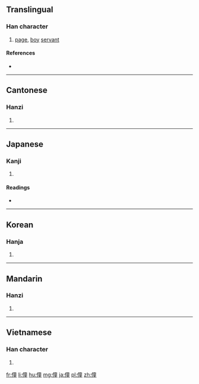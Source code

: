 ==Translingual==

===Han character===
{{Han char|rn=9|rad=人|as=12|sn=14|four=2021<sub>4</sub>|canj=人卜廿土 (OYTG)|ids=⿰[[亻]][[童]]}}

# [[page]], [[boy]] [[servant]]

====References====
* {{Han ref|kx=0117.300|dkj=01132|dj=0249.130|hdz=10221.040|uh=50EE|ud=20718|bh=B9AD|bd=47533}}

----

==Cantonese==

===Hanzi===
{{yue-hanzi|jyut=|y=jung3, tung4}}

# {{defn|lang=yue|sort=人12}}

----

==Japanese==

===Kanji===
{{ja-kanji|grade=|rs=人12}}

# {{defn|lang=ja|sort=人12}}

====Readings====
* {{ja-readings|on=[[どう]] (dō), [[とう]] (tō)|kun=[[わらべ]] (warabe), [[しもべ]] (shimobe)}}

----

==Korean==

===Hanja===
{{ko-hanja|hangeul=동|rv=dong|mr=tong}}

# {{defn|lang=ko|sort=人12}}

----

==Mandarin==

===Hanzi===
{{cmn-hanzi|pin=[[tóng]] ([[tong2]])|wg=t'ung<sup>2</sup>}}

# {{defn|lang=cmn|sort=人12}}

----

==Vietnamese==

===Han character===
{{vi-hantu|[[đồng]]|rs=人12}}

# {{defn|lang=vi|sort=人12}}

[[fr:僮]]
[[li:僮]]
[[hu:僮]]
[[mg:僮]]
[[ja:僮]]
[[pl:僮]]
[[zh:僮]]
